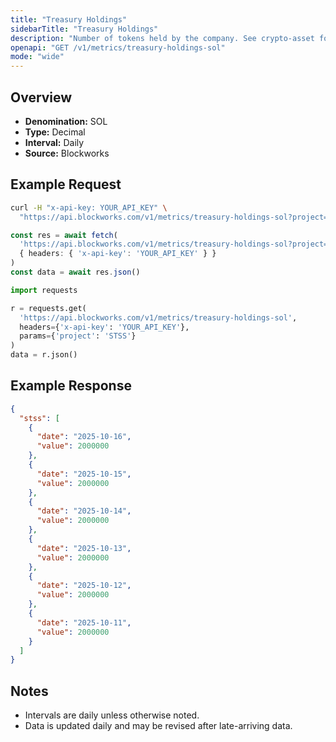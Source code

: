 ```yaml
---
title: "Treasury Holdings"
sidebarTitle: "Treasury Holdings"
description: "Number of tokens held by the company. See crypto-asset for asset indicator"
openapi: "GET /v1/metrics/treasury-holdings-sol"
mode: "wide"
---
```


## Overview

- **Denomination:** SOL
- **Type:** Decimal
- **Interval:** Daily
- **Source:** Blockworks

## Example Request

<CodeGroup>

```bash cURL
curl -H "x-api-key: YOUR_API_KEY" \
  "https://api.blockworks.com/v1/metrics/treasury-holdings-sol?project=STSS"
```

```typescript TypeScript
const res = await fetch(
  'https://api.blockworks.com/v1/metrics/treasury-holdings-sol?project=STSS',
  { headers: { 'x-api-key': 'YOUR_API_KEY' } }
)
const data = await res.json()
```

```python Python
import requests

r = requests.get(
  'https://api.blockworks.com/v1/metrics/treasury-holdings-sol',
  headers={'x-api-key': 'YOUR_API_KEY'},
  params={'project': 'STSS'}
)
data = r.json()
```

</CodeGroup>

## Example Response

```json
{
  "stss": [
    {
      "date": "2025-10-16",
      "value": 2000000
    },
    {
      "date": "2025-10-15",
      "value": 2000000
    },
    {
      "date": "2025-10-14",
      "value": 2000000
    },
    {
      "date": "2025-10-13",
      "value": 2000000
    },
    {
      "date": "2025-10-12",
      "value": 2000000
    },
    {
      "date": "2025-10-11",
      "value": 2000000
    }
  ]
}
```

## Notes
- Intervals are daily unless otherwise noted.
- Data is updated daily and may be revised after late-arriving data.